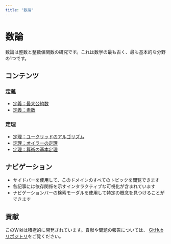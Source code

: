 ```yaml
---
title: "数論"
---
```


# 数論

数論は整数と整数値関数の研究です。これは数学の最も古く、最も基本的な分野の1つです。

## コンテンツ

### 定義

- [定義：最大公約数](def-gcd.qmd)
- [定義：素数](def-prime.qmd)

### 定理

- [定理：ユークリッドのアルゴリズム](thm-euclidean-algorithm.qmd)
- [定理：オイラーの定理](thm-euler.qmd)
- [定理：算術の基本定理](thm-fundamental-arithmetic.qmd)

## ナビゲーション

- サイドバーを使用して、このドメインのすべてのトピックを閲覧できます
- 各記事には依存関係を示すインタラクティブな可視化が含まれています
- ナビゲーションバーの検索モーダルを使用して特定の概念を見つけることができます

## 貢献

このWikiは積極的に開発されています。貢献や問題の報告については、
[GitHubリポジトリ](https://github.com/RK0429/ModernMath)をご覧ください。
